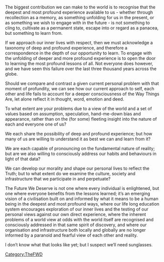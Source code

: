 {{TheFWD header}}{{DISPLAYTITLE:50. Deep Lessons - Alan Chapman}}
The biggest contribution we can make to the world is to recognise that the deepest and most profound experience available to us - whether through recollection as a memory, as something unfolding for us in the present, or as something we wish to engage with in the future - is not something to cling to, cultivate as a permanent state, escape into or regard as a panacea, but something to learn from.

If we approach our inner lives with respect, then we must acknowledge a taxonomy of deep and profound experience, and therefore a correspondence in the depth of our opportunity to learn. To engage with the unfolding of deeper and more profound experience is to open the door to learning the most profound lessons of all. Not everyone does however, and we have seen this failure over the last three thousand years across the globe.

Should we compare and contrast a given current personal problem with that moment of profundity, we can see how our current approach to self, each other and life fails to account for a deeper consciousness of the Way Things Are, let alone reflect it in thought, word, emotion and deed.

To what extent are your problems due to a view of the world and a set of values based on assumption, speculation, hand-me-down bias and appearance, rather than on the (for some) fleeting insight into the nature of each and everyone one of us?

We each share the possibility of deep and profound experience; but how many of us are willing to understand it as best we can and learn from it?

We are each capable of pronouncing on the fundamental nature of reality; but are we also willing to consciously address our habits and behaviours in light of that data?

We can develop our morality and shape our personal lives to reflect the Truth; but to what extent do we examine the culture, society and infrastructure that we participate in and perpetuate?

The Future We Deserve is not one where every individual is enlightened, but one where everyone benefits from the lessons learned; it’s an emerging vision of a civilisation built on and informed by what it means to be a human being in the deepest and most profound ways, where our life long education system encourages exploration of our inner lives and the testing of our personal views against our own direct experience, where the inherent problems of a world view at odds with the world itself are recognised and consciously addressed in that same spirit of discovery, and where our organisation and infrastructure both locally and globally are no longer informed by a paranoid and fearful view of each other and reality.

I don’t know what that looks like yet; but I suspect we’ll need sunglasses.

{{TheFWD references}}

[[Category:TheFWD]]